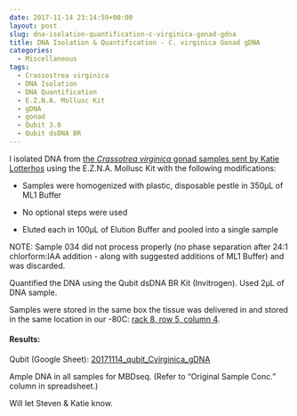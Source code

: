 ```yaml
---
date: 2017-11-14 23:14:59+00:00
layout: post
slug: dna-isolation-quantification-c-virginica-gonad-gdna
title: DNA Isolation & Quantification - C. virginica Gonad gDNA
categories:
  - Miscellaneous
tags:
  - Crassostrea virginica
  - DNA Isolation
  - DNA Quantification
  - E.Z.N.A. Mollusc Kit
  - gDNA
  - gonad
  - Qubit 3.0
  - Qubit dsDNA BR
---
```


I isolated DNA from [the _Crassotrea virginica_ gonad samples sent by Katie Lotterhos](https://robertslab.github.io/sams-notebook/2017/10/03/samples-received-c-virginica-gonad-tissue-from-katie-lotterhos.html) using the E.Z.N.A. Mollusc Kit with the following modifications:





  * Samples were homogenized with plastic, disposable pestle in 350μL of ML1 Buffer


  * No optional steps were used


  * Eluted each in 100μL of Elution Buffer and pooled into a single sample



NOTE: Sample 034 did not process properly (no phase separation after 24:1 chlorform:IAA addition - along with suggested additions of ML1 Buffer) and was discarded.

Quantified the DNA using the Qubit dsDNA BR Kit (Invitrogen). Used 2μL of DNA sample.

Samples were stored in the same box the tissue was delivered in and stored in the same location in our -80C: [rack 8, row 5, column 4](https://docs.google.com/spreadsheets/d/1Qsvz3QTURlPF_hX05BQxjom3484WuMfqQ1ILl9LEljU/edit?usp=sharing).



#### Results:



Qubit (Google Sheet): [20171114_qubit_Cvirginica_gDNA](https://docs.google.com/spreadsheets/d/1T5CzZH8p73UCDXNUhDK685FtfsNE4R9lRQa5ZZMuqW8/edit?usp=sharing)

Ample DNA in all samples for MBDseq. (Refer to "Original Sample Conc." column in spreadsheet.)

Will let Steven & Katie know.


